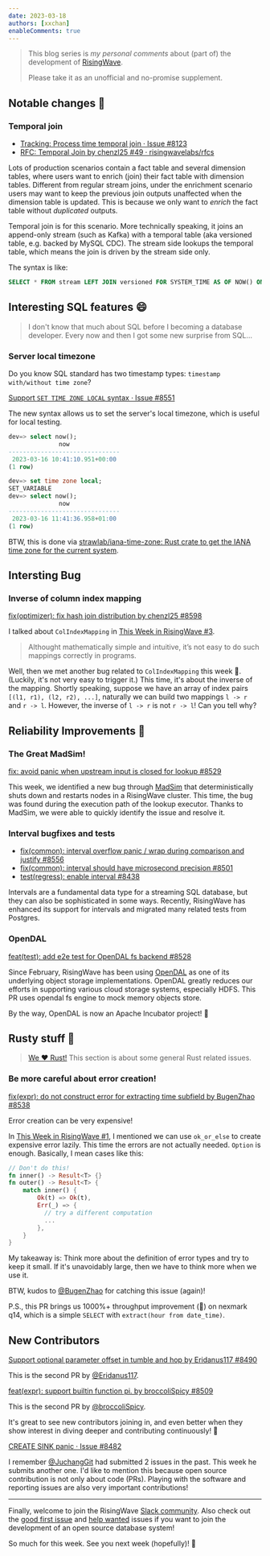 ```yaml
---
date: 2023-03-18
authors: [xxchan]
enableComments: true
---
```


> This blog series is *my personal comments* about (part of) the development of [RisingWave](https://github.com/risingwavelabs/risingwave).
>
> Please take it as an unofficial and no-promise supplement.

## Notable changes 🌟

### Temporal join

- [Tracking: Process time temporal join · Issue #8123](https://github.com/risingwavelabs/risingwave/issues/8123)
- [RFC: Temporal Join by chenzl25 #49 · risingwavelabs/rfcs](https://github.com/risingwavelabs/rfcs/pull/49/files)

Lots of production scenarios contain a fact table and several dimension tables, where users want to enrich (join) their fact table with dimension tables. Different from regular stream joins, under the enrichment scenario users may want to keep the previous join outputs unaffected when the dimension table is updated. This is because we only want to *enrich* the fact table without *duplicated* outputs.

Temporal join is for this scenario. More technically speaking, it joins an append-only stream (such as Kafka) with a temporal table (aka versioned table, e.g. backed by MySQL CDC). The stream side lookups the temporal table, which means the join is driven by the stream side only.

The syntax is like:

```sql
SELECT * FROM stream LEFT JOIN versioned FOR SYSTEM_TIME AS OF NOW() ON stream.col = versioned.id
```


## Interesting SQL features 😄

> I don't know that much about SQL before I becoming a database developer. Every now and then I got some new surprise from SQL...

### Server local timezone

Do you know SQL standard has two timestamp types: `timestamp with/without time zone`?

[Support `SET TIME ZONE LOCAL` syntax · Issue #8551](https://github.com/risingwavelabs/risingwave/issues/8551)

The new syntax allows us to set the server's local timezone, which is useful for local testing.

```sql
dev=> select now();
              now              
-------------------------------
 2023-03-16 10:41:10.951+00:00
(1 row)

dev=> set time zone local;
SET_VARIABLE
dev=> select now();
              now              
-------------------------------
 2023-03-16 11:41:36.958+01:00
(1 row)
```

BTW, this is done via [strawlab/iana-time-zone: Rust crate to get the IANA time zone for the current system](https://github.com/strawlab/iana-time-zone).

## Intersting Bug

### Inverse of column index mapping

[fix(optimizer): fix hash join distribution by chenzl25 #8598](https://github.com/risingwavelabs/risingwave/pull/8598)

I talked about `ColIndexMapping` in [This Week in RisingWave #3](https://xxchan.github.io/this-week-in-risingwave/2023/03/04/twirw-3.html#injectivity-of-column-index-mapping).

> Althought mathematically simple and intuitive, it’s not easy to do such mappings correctly in programs.

Well, then we met another bug related to `ColIndexMapping` this week 🥲. (Luckily, it's not very easy to trigger it.) This time, it's about the inverse of the mapping. Shortly speaking, suppose we have an array of index pairs `[(l1, r1), (l2, r2), ...]`, naturally we can build two mappings `l -> r` and `r -> l`. However, the inverse of `l -> r` is not `r -> l`! Can you tell why?


## Reliability Improvements 💪

### The Great MadSim!

[fix: avoid panic when upstream input is closed for lookup #8529](https://github.com/risingwavelabs/risingwave/pull/8529)

This week, we identified a new bug through [MadSim](https://github.com/madsim-rs/madsim) that deterministically shuts down and restarts nodes in a RisingWave cluster. This time, the bug was found during the execution path of the lookup executor. Thanks to MadSim, we were able to quickly identify the issue and resolve it.

### Interval bugfixes and tests

- [fix(common): interval overflow panic / wrap during comparison and justify #8556](https://github.com/risingwavelabs/risingwave/pull/8556)
- [fix(common): interval should have microsecond precision #8501](https://github.com/risingwavelabs/risingwave/pull/8501)
- [test(regress): enable interval #8438](https://github.com/risingwavelabs/risingwave/pull/8438)

Intervals are a fundamental data type for a streaming SQL database, but they can also be sophisticated in some ways. Recently, RisingWave has enhanced its support for intervals and migrated many related tests from Postgres.

### OpenDAL

[feat(test): add e2e test for OpenDAL fs backend #8528](https://github.com/risingwavelabs/risingwave/pull/8528)

Since February, RisingWave has been using [OpenDAL](https://github.com/apache/incubator-opendal) as one of its underlying object storage implementations. OpenDAL greatly reduces our efforts in supporting various cloud storage systems, especially HDFS. This PR uses opendal fs engine to mock memory objects store.

By the way, OpenDAL is now an Apache Incubator project! 🎉

## Rusty stuff 🦀️

> [We ❤️ Rust!](https://www.risingwave-labs.com/blog/building-a-cloud-database-from-scratch-why-we-moved-from-cpp-to-rust/) This section is about some general Rust related issues.


### Be more careful about error creation!

[fix(expr): do not construct error for extracting time subfield by BugenZhao #8538](https://github.com/risingwavelabs/risingwave/pull/8538)

Error creation can be very expensive!

In [This Week in RisingWave #1](https://xxchan.github.io/this-week-in-risingwave/2023/02/17/twirw-1.html#-clippyor_fun_call-), I mentioned we can use `ok_or_else` to create expensive error lazily. This time the errors are not actually needed. `Option` is enough. Basically, I mean cases like this:

```rust
// Don't do this!
fn inner() -> Result<T> {}
fn outer() -> Result<T> {
    match inner() {
        Ok(t) => Ok(t),
        Err(_) => { 
          // try a different computation
          ...
        },
    }
}
```

My takeaway is: Think more about the definition of error types and try to keep it small. If it's unavoidably large, then we have to think more when we use it.

BTW, kudos to [@BugenZhao](https://github.com/bugenzhao) for catching this issue (again)!

P.S., this PR brings us 1000%+ throughput improvement (🤯) on nexmark q14, which is a simple `SELECT` with `extract(hour from date_time)`.

## New Contributors

[Support optional parameter offset in tumble and hop by Eridanus117 #8490](https://github.com/risingwavelabs/risingwave/pull/8490)

This is the second PR by [@Eridanus117](https://github.com/Eridanus117). 

[feat(expr): support builtin function pi. by broccoliSpicy #8509](https://github.com/risingwavelabs/risingwave/pull/8509)

This is the second PR by [@broccoliSpicy](https://github.com/broccoliSpicy).

It's great to see new contributors joining in, and even better when they show interest in diving deeper and contributing continuously! 🥰

[CREATE SINK panic · Issue #8482](https://github.com/risingwavelabs/risingwave/issues/8482)

I remember [@JuchangGit](https://github.com/JuchangGit) had submitted 2 issues in the past. This week he submits another one. I'd like to mention this because open source contribution is not only about code (PRs). Playing with the software and reporting issues are also very important contributions!

---

Finally, welcome to join the RisingWave [Slack community](https://join.slack.com/t/risingwave-community/shared_invite/zt-120rft0mr-d8uGk3d~NZiZAQWPnElOfw). Also check out the [good first issue](https://github.com/risingwavelabs/risingwave/issues?q=is%3Aopen+label%3A%22good+first+issue%22+sort%3Aupdated-desc) and [help wanted](https://github.com/risingwavelabs/risingwave/issues?q=is%3Aopen+sort%3Aupdated-desc+label%3A%22help+wanted%22) issues if you want to join the development of an open source database system!

So much for this week. See you next week (hopefully)! 🤗
